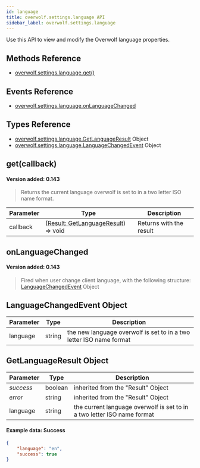 ```yaml
---
id: language
title: overwolf.settings.language API
sidebar_label: overwolf.settings.language
---
```


Use this API to view and modify the Overwolf language properties.

## Methods Reference

* [overwolf.settings.language.get()](#getcallback)

## Events Reference

* [overwolf.settings.language.onLanguageChanged](#onlanguagechanged)

## Types Reference

* [overwolf.settings.language.GetLanguageResult](#getlanguageresult-object) Object
* [overwolf.settings.language.LanguageChangedEvent](#getlanguageresult-object) Object

## get(callback)
#### Version added: 0.143

> Returns the current language overwolf is set to in a two letter ISO name format.

Parameter | Type                  | Description                                     |
--------- | ----------------------| ----------------------------------------------- |
callback  | ([Result: GetLanguageResult](#getlanguageresult-object)) => void  | Returns with the result      |

## onLanguageChanged
#### Version added: 0.143

> Fired when user change client language, with the following structure: [LanguageChangedEvent](#languagechangedevent-object) Object

## LanguageChangedEvent Object

Parameter   | Type                              | Description           |
------------| ----------------------------------|---------------------- |
language    |  string                           | the new language overwolf is set to in a two letter ISO name format  | 


## GetLanguageResult Object

Parameter          | Type     | Description                                 |
-------------------| ---------| ------------------------------------------- |
*success*          | boolean  | inherited from the "Result" Object          |
*error*            | string   | inherited from the "Result" Object          |
language           | string   | the current language overwolf is set to in a two letter ISO name format  |

#### Example data: Success

```json
{
    "language": "en",
    "success": true
}
```
